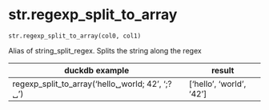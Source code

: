 # str.regexp_split_to_array { #duckops.str.regexp_split_to_array }

`str.regexp_split_to_array(col0, col1)`

Alias of string_split_regex. Splits the string along the regex

| duckdb example | result |
| -------------- | ------ |
| regexp_split_to_array('hello␣world; 42', ';?␣') | ['hello', 'world', '42'] |
